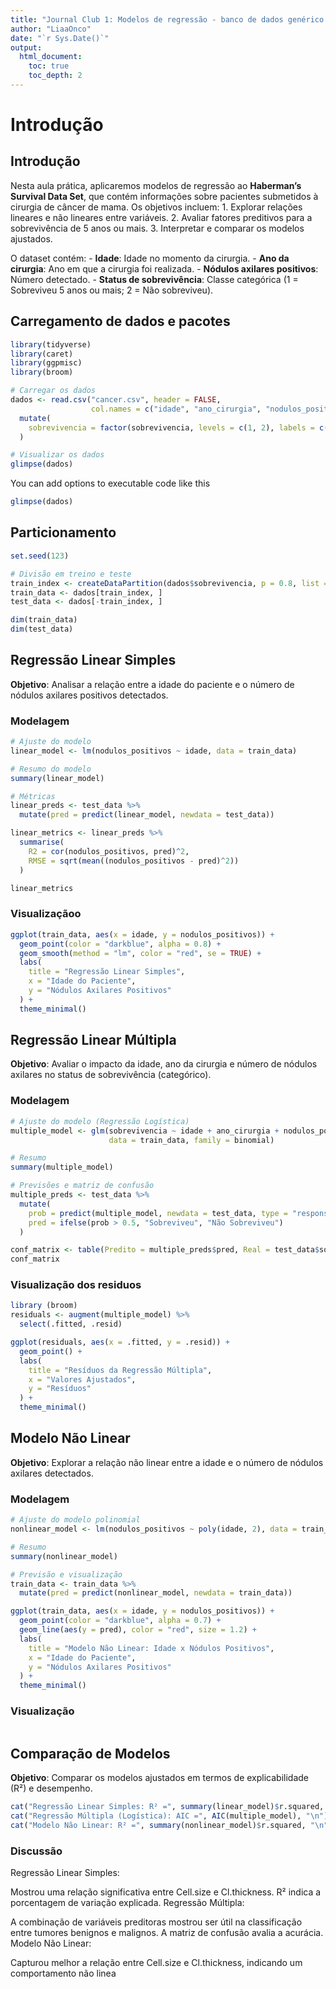 ```yaml
---
title: "Journal Club 1: Modelos de regressão - banco de dados genérico em oncologia"
author: "LiaaOnco"
date: "`r Sys.Date()`"
output:
  html_document:
    toc: true
    toc_depth: 2
---
```

# Introdução

## Introdução

Nesta aula prática, aplicaremos modelos de regressão ao **Haberman's Survival Data Set**, que contém informações sobre pacientes submetidos à cirurgia de câncer de mama. Os objetivos incluem:
1. Explorar relações lineares e não lineares entre variáveis.
2. Avaliar fatores preditivos para a sobrevivência de 5 anos ou mais.
3. Interpretar e comparar os modelos ajustados.

O dataset contém:
- **Idade**: Idade no momento da cirurgia.
- **Ano da cirurgia**: Ano em que a cirurgia foi realizada.
- **Nódulos axilares positivos**: Número detectado.
- **Status de sobrevivência**: Classe categórica (1 = Sobreviveu 5 anos ou mais; 2 = Não sobreviveu).


## Carregamento de dados e pacotes

```r
library(tidyverse)
library(caret)
library(ggpmisc)
library(broom)

# Carregar os dados
dados <- read.csv("cancer.csv", header = FALSE, 
                  col.names = c("idade", "ano_cirurgia", "nodulos_positivos", "sobrevivencia")) %>%
  mutate(
    sobrevivencia = factor(sobrevivencia, levels = c(1, 2), labels = c("Sobreviveu", "Não Sobreviveu"))
  )

# Visualizar os dados
glimpse(dados)


```

You can add options to executable code like this

```r
glimpse(dados)
```

## Particionamento

```r
set.seed(123)

# Divisão em treino e teste
train_index <- createDataPartition(dados$sobrevivencia, p = 0.8, list = FALSE)
train_data <- dados[train_index, ]
test_data <- dados[-train_index, ]

dim(train_data)
dim(test_data)

```
## Regressão Linear Simples

**Objetivo**: Analisar a relação entre a idade do paciente e o número de nódulos axilares positivos detectados.

### Modelagem

```r
# Ajuste do modelo
linear_model <- lm(nodulos_positivos ~ idade, data = train_data)

# Resumo do modelo
summary(linear_model)

# Métricas
linear_preds <- test_data %>%
  mutate(pred = predict(linear_model, newdata = test_data))

linear_metrics <- linear_preds %>%
  summarise(
    R2 = cor(nodulos_positivos, pred)^2,
    RMSE = sqrt(mean((nodulos_positivos - pred)^2))
  )

linear_metrics

```

### Visualizaçãoo

```r
ggplot(train_data, aes(x = idade, y = nodulos_positivos)) +
  geom_point(color = "darkblue", alpha = 0.8) +
  geom_smooth(method = "lm", color = "red", se = TRUE) +
  labs(
    title = "Regressão Linear Simples",
    x = "Idade do Paciente",
    y = "Nódulos Axilares Positivos"
  ) +
  theme_minimal()

```

## Regressão Linear Múltipla

**Objetivo**: Avaliar o impacto da idade, ano da cirurgia e número de nódulos axilares no status de sobrevivência (categórico).

### Modelagem

```r
# Ajuste do modelo (Regressão Logística)
multiple_model <- glm(sobrevivencia ~ idade + ano_cirurgia + nodulos_positivos, 
                      data = train_data, family = binomial)

# Resumo
summary(multiple_model)

# Previsões e matriz de confusão
multiple_preds <- test_data %>%
  mutate(
    prob = predict(multiple_model, newdata = test_data, type = "response"),
    pred = ifelse(prob > 0.5, "Sobreviveu", "Não Sobreviveu")
  )

conf_matrix <- table(Predito = multiple_preds$pred, Real = test_data$sobrevivencia)
conf_matrix

```

### Visualização dos residuos

```r
library (broom)
residuals <- augment(multiple_model) %>%
  select(.fitted, .resid)

ggplot(residuals, aes(x = .fitted, y = .resid)) +
  geom_point() +
  labs(
    title = "Resíduos da Regressão Múltipla",
    x = "Valores Ajustados",
    y = "Resíduos"
  ) +
  theme_minimal()

```

## Modelo Não Linear

**Objetivo**: Explorar a relação não linear entre a idade e o número de nódulos axilares detectados.

### Modelagem

```r
# Ajuste do modelo polinomial
nonlinear_model <- lm(nodulos_positivos ~ poly(idade, 2), data = train_data)

# Resumo
summary(nonlinear_model)

# Previsão e visualização
train_data <- train_data %>%
  mutate(pred = predict(nonlinear_model, newdata = train_data))

ggplot(train_data, aes(x = idade, y = nodulos_positivos)) +
  geom_point(color = "darkblue", alpha = 0.7) +
  geom_line(aes(y = pred), color = "red", size = 1.2) +
  labs(
    title = "Modelo Não Linear: Idade x Nódulos Positivos",
    x = "Idade do Paciente",
    y = "Nódulos Axilares Positivos"
  ) +
  theme_minimal()

```

### Visualização

```r

```

## Comparação de Modelos

**Objetivo**: Comparar os modelos ajustados em termos de explicabilidade (R²) e desempenho.


```r
cat("Regressão Linear Simples: R² =", summary(linear_model)$r.squared, "\n")
cat("Regressão Múltipla (Logística): AIC =", AIC(multiple_model), "\n")
cat("Modelo Não Linear: R² =", summary(nonlinear_model)$r.squared, "\n")


```

### Discussão
Regressão Linear Simples:

Mostrou uma relação significativa entre Cell.size e Cl.thickness.
R² indica a porcentagem de variação explicada.
Regressão Múltipla:

A combinação de variáveis preditoras mostrou ser útil na classificação entre tumores benignos e malignos.
A matriz de confusão avalia a acurácia.
Modelo Não Linear:

Capturou melhor a relação entre Cell.size e Cl.thickness, indicando um comportamento não linea